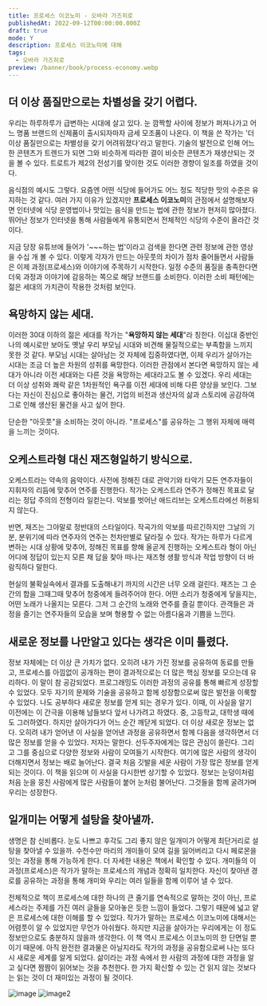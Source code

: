 ```yaml
---
title: 프로세스 이코노미 - 오바라 가즈히로
publishedAt: 2022-09-12T00:00:00.000Z
draft: true
mode: Y
description: 프로세스 이코노미에 대해
tags:
  - 오바라 가즈히로
preview: /banner/book/process-economy.webp
---
```


<Youtube id="3GIuoo_z0xQ" />

## 더 이상 품질만으로는 차별성을 갖기 어렵다.

우리는 하루하루가 급변하는 시대에 살고 있다. 눈 깜짝할 사이에 정보가 퍼져나가고 어느 명품 브랜드의 신제품이 출시되자마자 금세 모조품이 나온다.
이 책을 쓴 작가는 '더 이상 품질만으로는 차별성을 갖기 어려워졌다'라고 말한다.
기술의 발전으로 인해 어느 한 콘텐츠가 트렌드가 되면 그와 비슷하게 따라한 결이 비슷한 콘텐츠가 재생산되는 것을 볼 수 있다.
트로트가 제2의 전성기를 맞이한 것도 이러한 경향이 일조를 하였을 것이다.

음식점의 예시도 그렇다. 요즘엔 어떤 식당에 들어가도 어느 정도 적당한 맛의 수준은 유지하는 것 같다. 여러 가지 이유가 있겠지만 **프로세스 이코노미**의 관점에서 설명해보자면 인터넷에 식당 운영법이나 맛있는 음식을 만드는 법에 관한 정보가 현저히 많아졌다.
뛰어난 정보가 인터넷을 통해 사람들에게 유통되면서 전체적인 식당의 수준이 올라간 것이다.

지금 당장 유튜브에 들어가 '~~~하는 법'이라고 검색을 한다면 관련 정보에 관한 영상을 수십 개 볼 수 있다.
이렇게 각자가 만드는 아웃풋의 차이가 점차 줄어들면서 사람들은 이제 과정(프로세스)와 이야기에 주목하기 시작한다.
일정 수준의 품질을 충족한다면 더욱 과정과 이야기에 감응하는 쪽으로 해당 브랜드를 소비한다.
이러한 소비 패턴에는 젊은 세대의 가치관이 작용한 것처럼 보인다.

## 욕망하지 않는 세대.

이러한 30대 이하의 젊은 세대를 작가는 "**욕망하지 않는 세대**"라 칭한다.
이십대 중반인 나의 예시로만 보아도 옛날 우리 부모님 시대와 비견해 물질적으로는 부족함을 느끼지 못한 것 같다.
부모님 시대는 살아남는 것 자체에 집중하였다면, 이제 우리가 살아가는 시대는 조금 더 높은 차원의 성취를 욕망한다.
이러한 관점에서 본다면 욕망하지 않는 세대가 아니라 이전 세대와는 다른 것을 욕망하는 세대라고도 볼 수 있겠다.
우리 세대는 더 이상 성취와 쾌락 같은 1차원적인 욕구를 이전 세대에 비해 다른 양상을 보인다.
그보다는 자신이 진심으로 좋아하는 물건, 기업의 비전과 생산자의 삶과 스토리에 공감하여 그로 인해 생산된 물건을 사고 싶어 한다.

<Callout type="info">
  단순한 "아웃풋"을 소비하는 것이 아니라. "프로세스"를 공유하는 그 행위 자체에 매력을 느끼는 것이다.
</Callout>

## 오케스트라형 대신 재즈형일하기 방식으로.

오케스트라는 약속의 음악이다. 사전에 정해진 대로 관악기와 타악기 모든 연주자들이 지휘자의 리듬에 맞추어 연주를 진행한다. 작가는 오케스트라 연주가 정해진 목표로 달리는 정답 주의의 전형이라 일컫는다. 악보를 벗어난 애드리브는 오케스트라에선 허용되지 않는다.

반면, 재즈는 그야말로 정반대의 스타일이다. 작곡가의 악보를 따르긴하지만 그날의 기분, 분위기에 따라 연주자의 연주는 천차만별로 달라질 수 있다. 작가는 하루가 다르게 변하는 시대 상황에 맞추어, 정해진 목표를 향해 올곧게 진행하는 오케스트라 형이 아닌 어디에 정답이 있는지 모른 채 답을 찾아 떠나는 재즈형 생활 방식과 작업 방향이 더 바람직하다 말한다.

현실의 불확실속에서 결과를 도출해내기 까지의 시간은 너무 오래 걸린다. 재즈는 그 순간의 합을 그때그때 맞추어 청중에게 들려주어야 한다. 어떤 소리가 청중에게 닿을지는, 어떤 노래가 나올지는 모른다. 그저 그 순간의 노래와 연주를 즐길 뿐이다. 관객들은 과정을 즐기는 연주자들의 모습을 보며 형용할 수 없는 아름다움과 기쁨을 느낀다.

## 새로운 정보를 나만알고 있다는 생각은 이미 틀렸다.

<Callout type="info">
  정보 자체에는 더 이상 큰 가치가 없다. 오히려 내가 가진 정보를 공유하여 동료를 만들고, 프로세스를
  아낌없이 공개하는 편이 결과적으로는 더 많은 핵심 정보를 모으는데 유리하다.
</Callout>
이 말이 참 공감되었다. 프로그래밍도 이러한 과정의 공유를 통해 빠르게 성장할 수 있었다. 모두 자기의
문제와 기술을 공유하고 함께 성장함으로써 많은 발전을 이룩할 수 있었다. 나도 공부하다 새로운 정보를
얻게 되는 경우가 있다. 이때, 이 사실을 알기 이전에는 이 간극을 이용해 남들보다 앞서 나가려고 하였다.
중, 고등학교, 대학생 때에도 그러하였다. 하지만 살아가다가 어느 순간 깨닫게 되었다. 더 이상 새로운
정보는 없다. 오히려 내가 얻어낸 이 사실을 얻어낸 과정을 공유하면서 함께 다음을 생각하면서 더 많은
정보를 얻을 수 있었다. 저자는 말한다.

<Callout type="info">
  선두주자에게는 많은 관심이 쏠린다. 그리고 그를 중심으로 다양한 정보와 사람이 모여들기 시작한다.
  여기에 많은 사람의 생각이 더해지면서 정보는 배로 늘어난다. 결국 처음 깃발을 세운 사람이 가장 많은
  정보를 얻게 되는 것이다.
</Callout>
이 책을 읽으며 이 사실을 다시한번 상기할 수 있었다. 정보는 눈덩이처럼 처음 눈을 뭉친 사람에게 많은
사람들이 붙어 눈처럼 불어난다. 그것들을 함께 굴려가며 우리는 성장한다.

## 일개미는 어떻게 설탕을 찾아낼까.

생명은 참 신비롭다. 눈도 나쁘고 후각도 그리 좋지 않은 일개미가 어떻게 최단거리로 설탕을 찾아낼 수 있을까. 수천수만 마리의 개미들이 모여 길을 잃어버리고 다시 페로몬을 잇는 과정을 통해 가능하게 한다. 더 자세한 내용은 책에서 확인할 수 있다. 개미들의 이 과정(프로세스)은 작가가 말하는 프로세스의 개념과 정확히 일치한다. 자신이 찾아낸 경로를 공유하는 과정을 통해 개미와 우리는 여러 일들을 함께 이루어 낼 수 있다.

전체적으로 책이 프로세스에 대한 하나의 큰 줄기를 연속적으로 말하는 것이 아닌, 프로세스라는 주제를 가진 여러 글들을 모아놓은 듯한 느낌이 들었다. 그렇기 때문에 넓고 얕은 프로세스에 대한 이해를 할 수 있었다. 작가가 말하는 프로세스 이코노미에 대해서는 어렴풋이 알 수 있었지만 무언가 아쉬웠다. 하지만 지금을 살아가는 우리에게는 이 정도 정보만으로도 충분하지 않을까 생각한다. 이 책 역시 프로세스 이코노미의 한 단면일 뿐이기 때문에. 아직 완전한 결과물은 아닐지라도 작가의 과정을 공유함으로써 나는 또다시 새로운 세계를 알게 되었다. 삶이라는 과정 속에서 한 사람의 과정에 대한 과정을 알고 싶다면 짬짬이 읽어보는 것을 추천한다. 한 가지 확신할 수 있는 건 읽지 않는 것보다는 읽는 것이 더 재미있는 과정이 될 것이다.

<Parallel>![image](./image.webp) ![image2](./image2.webp)</Parallel>
